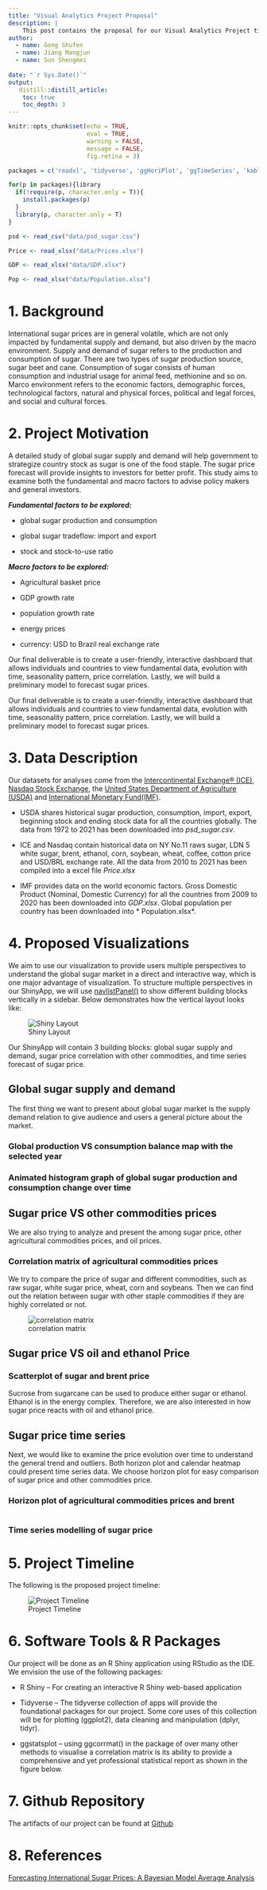 ```yaml
---
title: "Visual Analytics Project Proposal"
description: |
    This post contains the proposal for our Visual Analytics Project titled Global Sugar Supply and Demand, and Price Study 2010 - 2021 
author:
  - name: Gong Shufen
  - name: Jiang Mangjun
  - name: Sun Shengmei 
  
date: "`r Sys.Date()`"
output:
   distill::distill_article:
    toc: true
    toc_depth: 3
---
```

```r

knitr::opts_chunk$set(echo = TRUE,
                      eval = TRUE,
                      warning = FALSE,
                      message = FALSE,
                      fig.retina = 3)

```

```r

packages = c('readxl', 'tidyverse', 'ggHoriPlot', 'ggTimeSeries', 'kableExtra', 'ggthemes', 'corrgram', 'ggstatsplot', 'plotly')

for(p in packages){library
  if(!require(p, character.only = T)){
    install.packages(p)
  }
  library(p, character.only = T)
}
```

```r

psd <- read_csv("data/psd_sugar.csv")

Price <- read_xlsx("data/Prices.xlsx")

GDP <- read_xlsx("data/GDP.xlsx")

Pop <- read_xlsx("data/Population.xlsx")

```

# 1. Background 

International sugar prices are in general volatile, which are not only impacted by fundamental supply and demand, but also driven by the macro environment. Supply and demand of sugar refers to the production and consumption of sugar. There are two types of sugar production source, sugar beet and cane. Consumption of sugar consists of human consumption and industrial usage for animal feed, methionine and so on. Marco environment refers to the economic factors, demographic forces, technological factors, natural and physical forces, political and legal forces, and social and cultural forces. 

 

# 2. Project Motivation 

A detailed study of global sugar supply and demand will help government to strategize country stock as sugar is one of the food staple. The sugar price forecast will provide insights to investors for better profit. This study aims to examine both the fundamental and macro factors to advise policy makers and general investors. 

***Fundamental factors to be explored:*** 

  

- global sugar production and consumption   

- global sugar tradeflow: import and export  

- stock and stock-to-use ratio 

  

***Macro factors to be explored: *** 

 - Agricultural basket price  

- GDP growth rate   

- population growth rate 

- energy prices   

- currency: USD to Brazil real exchange rate  

Our final deliverable is to create a user-friendly, interactive dashboard that allows individuals and countries to view fundamental data, evolution with time, seasonality pattern, price correlation. Lastly, we will build a preliminary model to forecast sugar prices. 

 

Our final deliverable is to create a user-friendly, interactive dashboard that allows individuals and countries to view fundamental data, evolution with time, seasonality pattern, price correlation. Lastly, we will build a preliminary model to forecast sugar prices. 

# 3. Data Description 

Our datasets for analyses come from the [Intercontinental Exchange® (ICE)](https://www.theice.com/marketdata/reports/FuturesUSReportCenter.shtml?productName=Sugar), [Nasdaq Stock Exchange](https://www.nasdaq.com/market-activity/commodities/eh/historical), the [United States Department of Agriculture (USDA)](https://apps.fas.usda.gov/psdonline/app/index.html#/app/downloads) and [International Monetary Fund(IMF)](https://www.imf.org/en/Publications/WEO/weo-database/2021/October/select-country-group).   

- USDA shares historical sugar production, consumption, import, export, beginning stock and ending stock data for all the countries globally. The data from 1972 to 2021 has been downloaded into *psd_sugar.csv*. 

- ICE and Nasdaq contain historical data on NY No.11 raws sugar, LDN 5 white sugar, brent, ethanol, corn, soybean, wheat, coffee, cotton price and USD/BRL exchange rate. All the data from 2010 to 2021 has been compiled into a excel file *Price.xlsx* 

- IMF provides data on the world economic factors. Gross Domestic Product (Nominal, Domestic Currency) for all the countries from 2009 to 2020 has been downloaded into *GDP.xlsx*. Global population per country has been downloaded into * Population.xlsx*. 
 

# 4. Proposed Visualizations 

We aim to use our visualization to provide users multiple perspectives to understand the global sugar market in a direct and interactive way, which is one major advantage of visualization. To structure multiple perspectives in our ShinyApp, we will use [navlistPanel()](htps://shiny.rstudio.com/reference/shiny/1.7.0/navlistPanel.html) to show different building blocks vertically in a sidebar. Below demonstrates how the vertical layout looks like: 

![Shiny Layout](images/Shiny Layout.jpg) 

Our ShinyApp will contain 3 building blocks: global sugar supply and demand, sugar price correlation with other commodities, and time series forecast of sugar price. 

##  Global sugar supply and demand 

The first thing we want to present about global sugar market is the supply demand relation to give audience and users a general picture about the market. 

###   Global production VS consumption balance map with the selected year 

###  Animated histogram graph of global sugar production and consumption change over time 


##   Sugar price VS other commodities prices 

We are also trying to analyze and present the among sugar price, other agricultural commodities prices, and oil prices. 

### Correlation matrix of agricultural commodities prices  



We try to compare the price of sugar and different commodities, such as raw sugar, white sugar price, wheat, corn and soybeans. Then we can find out the relation between sugar with other staple commodities if they are highly correlated or not. 

![correlation matrix](images/correlation matrix.png) 

## Sugar price VS oil and ethanol Price  

 

 

 

### Scatterplot of sugar and brent price 

Sucrose from sugarcane can be used to produce either sugar or ethanol. Ethanol is in the energy complex. Therefore, we are also interested in how sugar price reacts with oil and ethanol price.  

 

##   Sugar price time series 
Next, we would like to examine the price evolution over time to understand the general trend and outliers. Both horizon plot and calendar heatmap could present time series data. We choose horizon plot for easy comparison of sugar price and other commodities price.

###   Horizon plot of agricultural commodities prices and brent

```r



```


 

###    Time series modelling of sugar price  

 

 

 

# 5. Project Timeline 

 The following is the proposed project timeline: 

![Project Timeline](images/Timeline.bmp.png) 

 

# 6. Software Tools & R Packages 

 

Our project will be done as an R Shiny application using RStudio as the IDE. We envision the use of the following packages: 

 

-   R Shiny -- For creating an interactive R Shiny web-based application 

-   Tidyverse -- The tidyverse collection of apps will provide the foundational packages for our project. Some core uses of this collection will be for plotting (ggplot2), data cleaning and manipulation (dplyr, tidyr). 

-   ggstatsplot -- using ggcorrmat() in the package of over many other methods to visualise a correlation matrix is its ability to provide a comprehensive and yet professional statistical report as shown in the figure below. 

 

 

# 7. Github Repository 

The artifacts of our project can be found at [Github](https://github.com/gsfamy/VA/tree/master/Group%20Project/Visual%20Project-G6) 

# 8. References 

[Forecasting International Sugar Prices: A Bayesian Model Average Analysis](https://link.springer.com/content/pdf/10.1007/s12355-020-00815-0.pdf) 

 